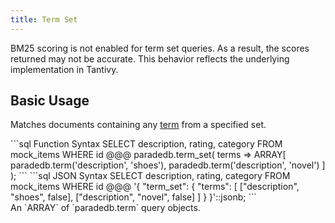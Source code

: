 ```yaml
---
title: Term Set
---
```


<Note>
  BM25 scoring is not enabled for term set queries. As a result, the scores
  returned may not be accurate. This behavior reflects the underlying
  implementation in Tantivy.
</Note>

## Basic Usage

Matches documents containing any [term](/documentation/concepts/term) from a specified set.

<CodeGroup>
```sql Function Syntax 
SELECT description, rating, category
FROM mock_items
WHERE id @@@ paradedb.term_set(
	terms => ARRAY[
		paradedb.term('description', 'shoes'),
		paradedb.term('description', 'novel')
	]
);
```
```sql JSON Syntax
SELECT description, rating, category
FROM mock_items
WHERE id @@@
'{
    "term_set": {
        "terms": [
            ["description", "shoes", false],
            ["description", "novel", false]
        ]
    }
}'::jsonb;
```
</CodeGroup>

<div className="mt-8" />

<ParamField body="terms" required>
  An `ARRAY` of `paradedb.term` query objects.
</ParamField>
